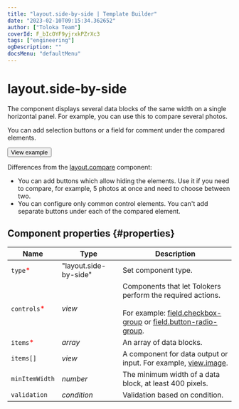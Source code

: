 ```yaml
---
title: "layout.side-by-side | Template Builder"
date: "2023-02-10T09:15:34.362652"
author: ["Toloka Team"]
coverId: F_bIcOYF9yjrxkPZrXc3
tags: ["engineering"]
ogDescription: ""
docsMenu: "defaultMenu"
---
```


# layout.side-by-side

The component displays several data blocks of the same width on a single horizontal panel. For example, you can use this to compare several photos.

You can add selection buttons or a field for comment under the compared elements.

<Button themeColor="light" view="default" size="l" type="link" url="https://ya.cc/t/buBN71oL3twVaP">View example</Button>

Differences from the [layout.compare](/docs-new/template-builder/reference/layout.compare) component:

- You can add buttons which allow hiding the elements. Use it if you need to compare, for example, 5 photos at once and need to choose between two.
- You can configure only common control elements. You can't add separate buttons under each of the compared element.

## Component properties {#properties}

**Name** | **Type** | **Description**
----- | ----- | -----
`type`<span style="color: red">\*</span> | "layout.side-by-side" | Set component type.
`controls`<span style="color: red">\*</span> | _view_ | Components that let Tolokers perform the required actions.<br/><br/>For example: [field.checkbox-group](/docs-new/template-builder/reference/field.checkbox-group) or [field.button-radio-group](/docs-new/template-builder/reference/field.button-radio-group).
`items`<span style="color: red">\*</span> | _array_ | An array of data blocks.
`items[]` | _view_ | A component for data output or input. For example, [view.image](/docs-new/template-builder/reference/view.image).
`minItemWidth` | _number_ | The minimum width of a data block, at least 400 pixels.
`validation` | _condition_ | Validation based on condition.
